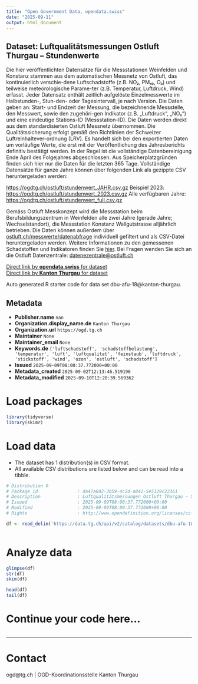 ```yaml
---
title: "Open Government Data, opendata.swiss"
date: "2025-09-11"
output: html_document
---
```


## Dataset: Luftqualitätsmessungen Ostluft Thurgau – Stundenwerte

Die hier veröffentlichten Datensätze für die Messstationen Weinfelden und Konstanz stammen aus dem automatischen Messnetz von Ostluft, das kontinuierlich verschie-dene Luftschadstoffe (z.B. NO₂, PM₁₀, O₃) und teilweise meteorologische Parame-ter (z.B. Temperatur, Luftdruck, Wind) erfasst.
Jeder Datensatz enthält zeitlich aufgelöste Einzelmesswerte im Halbstunden-, Stun-den- oder Tagesintervall, je nach Version. Die Daten geben an: Start- und Endzeit der Messung, die bezeichnende Messstelle, den Messwert, sowie den zugehöri-gen Indikator (z.B. „Luftdruck“, „NO₂“) und eine eindeutige Stations-ID (Messstation-ID).
Die Daten werden direkt aus dem standardisierten Ostluft Messnetz übernommen. Die Qualitätssicherung erfolgt gemäß den Richtlinien der Schweizer Luftreinhaltever-ordnung (LRV). Es handelt sich bei den exportierten Daten um vorläufige Werte, die erst mit der Veröffentlichung des Jahresberichts definitiv bestätigt werden. In der Regel ist die vollständige Datenbereinigung Ende April des Folgejahres abgeschlossen.
Aus Speicherplatzgründen finden sich hier nur die Daten für die letzten 365 Tage. Vollständige Datensätze für ganze Jahre können über folgenden Link als gezippte CSV heruntergeladen werden:

[https://ogdtg.ch/ostluft/stundenwert_JAHR.csv.gz](https://ogdtg.ch/ostluft/stundenwert_JAHR.csv.gz)
Beispiel 2023: [https://ogdtg.ch/ostluft/stundenwert_2023.csv.gz](https://ogdtg.ch/ostluft/stundenwert_2023.csv.gz)
Alle verfügbaren Jahre: [https://ogdtg.ch/ostluft/stundenwert_full.csv.gz](https://ogdtg.ch/ostluft/stundenwert_full.csv.gz)

Gemäss Ostluft Messkonzept wird die Messstation beim Berufsbildungszentrum in Weinfelden alle zwei Jahre (gerade Jahre; Wechselstandort), die Messstation Konstanz Wallgutstrasse alljährlich betrieben.
Die Daten können außerdem über [ostluft.ch/messwerte/datenabfrage](https://www.ostluft.ch/messwerte/datenabfrage) individuell gefiltert und als CSV-Datei heruntergeladen werden.
Weitere Informationen zu den gemessenen Schadstoffen und Indikatoren finden Sie [hier](https://www.ostluft.ch/grundlagen).
Bei Fragen wenden Sie sich an die Ostluft Datenzentrale: [datenezentrale@ostluft.ch](mailto:datenezentrale@ostluft.ch)

[Direct link by **opendata.swiss** for dataset](https://opendata.swiss/de/dataset/luftqualitatsmessungen-ostluft-thurgau-stundenwerte)<br>
[Direct link by **Kanton Thurgau** for dataset](https://data.tg.ch/explore/dataset/dbu-afu-18/)

Auto generated R starter code for data set dbu-afu-18@kanton-thurgau.

## Metadata

- **Publisher.name** `nan`
- **Organization.display_name.de** `Kanton Thurgau`
- **Organization.url** `https://ogd.tg.ch`
- **Maintainer** `None`
- **Maintainer_email** `None`
- **Keywords.de** `['luftschadstoff', 'schadstoffbelastung', 'temperatur', 'luft', 'luftqualitat', 'feinstaub', 'luftdruck', 'stickstoff', 'wind', 'ozon', 'ostluft', 'schadstoff']`
- **Issued** `2025-09-09T08:00:37.772000+00:00`
- **Metadata_created** `2025-09-02T12:13:46.519196`
- **Metadata_modified** `2025-09-10T12:20:39.569362`


# Load packages

```r

library(tidyverse)
library(skimr)

```

# Load data

-   The dataset has 1 distribution(s) in CSV format.
-   All available CSV distributions are listed below and can be read into a tibble.

```r

# Distribution 0
# Package_id               : da47a8d2-3b59-4c2d-a842-5e5129c22361
# Description              : Luftqualitätsmessungen Ostluft Thurgau – Stundenwerte (csv)
# Issued                   : 2025-09-09T08:00:37.772000+00:00
# Modified                 : 2025-09-09T08:00:37.772000+00:00
# Rights                   : http://www.opendefinition.org/licenses/cc-by/

df <- read_delim('https://data.tg.ch/api/v2/catalog/datasets/dbu-afu-18/exports/csv?use_labels=true')



```

# Analyze data

```r

glimpse(df)
str(df)
skim(df)

head(df)
tail(df)

```

# Continue your code here...

```r

```

------------------------------------------------------------------------

# Contact

ogd@tg.ch | OGD-Koordinationsstelle Kanton Thurgau
